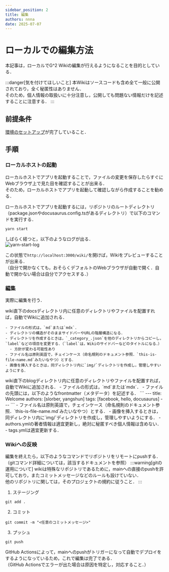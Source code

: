 ```yaml
---
sidebar_position: 2
title: 編集
authors: nnna
date: 2025-07-07
---
```



# ローカルでの編集方法
本記事は，ローカルでG^2 Wikiの編集が行えるようになることを目的としている．

:::danger[気を付けてほしいこと]
本Wikiはソースコードも含め全て一般に公開されており，全く秘匿性はありません．  
そのため，個人情報の取扱いに十分注意し，公開しても問題ない情報だけを記述することに注意する．
:::

## 前提条件
[環境のセットアップ](./setup.mdx)が完了していること．

## 手順
### ローカルホストの起動
ローカルホストでアプリを起動することで，ファイルの変更を保存したらすぐにWebブラウザ上で見た目を確認することが出来る．  
そのため，ローカルホストでアプリを起動して確認しながら作成することを勧める．

ローカルホストでアプリを起動するには，リポジトリのルートディレクトリ（package.jsonやdocusaurus.config.tsがあるディレクトリ）で以下のコマンドを実行する．
```
yarn start
```
しばらく経つと，以下のようなログが出る．  
![yarn-start-log](./img/yarn-start-log.png)

この状態で`http://localhost:3000/wiki/`を開けば，Wikiをプレビューすることが出来る．  
（自分で開かなくても，おそらくデフォルトのWebブラウザが自動で開く．自動で開かない場合は自分でアクセスする．）

### 編集
実際に編集を行う．

<Tabs>
  <TabItem value="edit-docs" label="Docs" default>
    wiki直下のdocsディレクトリ内に任意のディレクトリやファイルを配置すれば，自動でWikiに追加される．  

    - ファイルの形式は，`md`または`mdx`．
    - ディレクトリの構造がそのままサイドバーやURLの階層構造になる．
    - ディレクトリを作成するときは，`_category_.json`を他のディレクトリからコピーし，`label`などの項目を変更する．（`label`は，Wikiのサイドバーなどのタイトルになる．）  
      - 方針が変わる可能性あり
    - ファイル名は原則英語で，チェインケース（命名規則のドキュメント参照．`this-is-file-name.md`みたいなやつ）とする．
    - 画像を挿入するときは，同ディレクトリ内に`img/`ディレクトリを作成し，管理しやすいようにする．
  </TabItem>
  <TabItem value="edit-label" label="Blog">
    wiki直下のblogディレクトリ内に任意のディレクトリやファイルを配置すれば，自動でWikiに追加される．  
    - ファイルの形式は，`md`または`mdx`．
    - ファイルの先頭には，以下のようなfrontmatter（メタデータ）を記述する．
      ```
      ---
      title: Welcome
      authors: [slorber, yangshun]
      tags: [facebook, hello, docusaurus]
      ---
      ```
    - ファイル名は原則英語で，チェインケース（命名規則のドキュメント参照．`this-is-file-name.md`みたいなやつ）とする．
    - 画像を挿入するときは，同ディレクトリ内に`img/`ディレクトリを作成し，管理しやすいようにする．
    - authors.ymlの著者情報は適宜更新し，絶対に秘匿すべき個人情報は含めない．
    - tags.ymlは適宜更新する．
  </TabItem>
</Tabs>

### Wikiへの反映
編集を終えたら，以下のようなコマンドでリポジトリをリモートにpushする．  
（gitコマンド詳細については，該当するドキュメントを参照）
:::warning[gitの運用について]
wikiは特殊なリポジトリであるために，mainへの直接のpushを許可しており，またコミットメッセージなどのルールも設けていない．  
他のリポジトリに関しては，そのプロジェクトの規約に従うこと．
:::
1. ステージング
  ```
  git add .
  ```
2. コミット
  ```
  git commit -m "<任意のコミットメッセージ>"
  ```
3. プッシュ
  ```
  git push
  ```
GitHub Actionsによって，mainへのpushがトリガーになって自動でデプロイをするようになっているため，これで編集は完了である．  
（GitHub Actionsでエラーが出た場合は原因を特定し，対応すること．）
